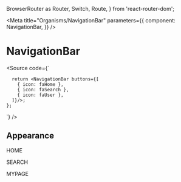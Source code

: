   BrowserRouter as Router,
  Switch,
  Route,
} from 'react-router-dom';




<Meta
  title="Organisms/NavigationBar"
  parameters={{
    component: NavigationBar,
  }}
/>

# NavigationBar

<Source code={`
     
      return <NavigationBar buttons={[
        { icon: faHome },
        { icon: faSearch },
        { icon: faUser },
      ]}/>;
    };
`} />

<Props of={NavigationBar} />

## Appearance

<Preview withSource="open">
  <Story name="default" >
    <Router>
      <Switch>
        <Route path='/home'><p>HOME</p></Route>
        <Route path='/search'><p>SEARCH</p></Route>
        <Route path='/mypage'><p>MYPAGE</p></Route>
      </Switch>
      <NavigationBar links={[
        { icon: faHome, link: '/home' },
        { icon: faSearch, link: '/search' },
        { icon: faUser, link: '/mypage' },
      ]}/>
    </Router>
  </Story>
</Preview>
